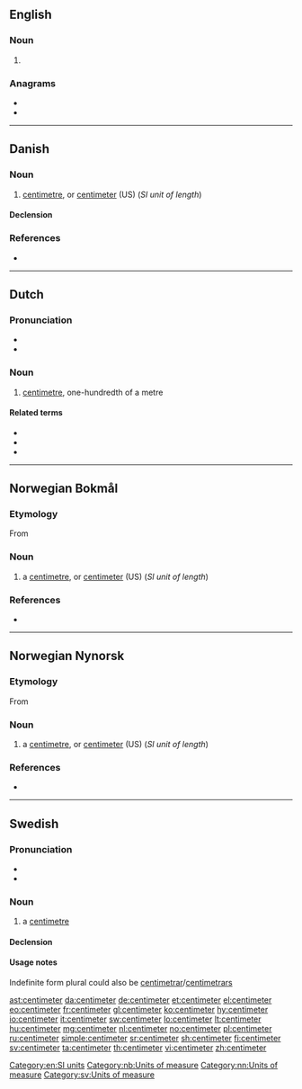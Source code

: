 {{also|centiméter|Centimeter}}
==English==

===Noun===
{{en-noun}}

# {{alternative spelling of|centimetre|from=US|lang=en}}

===Anagrams===
* {{l|en|centimetre}}
* {{l|en|recitement}}

[[Category:en:SI units]]

----

==Danish==

===Noun===
{{da-noun|en}}

# [[centimetre]], or [[centimeter#English|centimeter]] (US) (''SI unit of length'')

====Declension====
{{da-noun-infl|en||ne}}

===References===
* {{R:Den Danske Ordbog}}

----

==Dutch==

===Pronunciation===
* {{IPA|/ˈsɛntiˌmeːtər/|lang=nl}}
* {{audio|nl-centimeter.ogg|centimeter|lang=nl}}

===Noun===
{{nl-noun|m|-s|centimetertje}}

# [[centimetre]], one-hundredth of a metre

====Related terms====
* {{l|nl|meter}}
* {{l|nl|decimeter}}
* {{l|nl|millimeter}}

----

==Norwegian Bokmål==

===Etymology===
From {{prefix|centi|meter|lang=nb}}

===Noun===
{{head|nb|noun|g=m|definite singular|centimeteren|indefinite plural|centimeter|definite plural|centimeterne}}

# a [[centimetre]], or [[centimeter#English|centimeter]] (US) (''SI unit of length'')

===References===
* {{R:The Bokmål Dictionary}}
[[Category:nb:Units of measure]]

----

==Norwegian Nynorsk==

===Etymology===
From {{prefix|centi|meter|lang=nn}}

===Noun===
{{head|nn|noun|g=m|definite singular|centimeteren|indefinite plural|centimeter|definite plural|centimeterane|or|centimetrane}}

# a [[centimetre]], or [[centimeter#English|centimeter]] (US) (''SI unit of length'')

===References===
* {{R:The Nynorsk Dictionary}}
[[Category:nn:Units of measure]]

----

==Swedish==

===Pronunciation===
* {{IPA|/sɛntɪˈmeːtɛr/|/ˈsɛntɪmeːtɛr/|lang=sv}}
* {{audio|Sv-centimeter.ogg|Audio|lang=sv}}

===Noun===
{{sv-noun|c}}

# a [[centimetre]]

====Declension====
{{sv-noun-irreg-c|2=centimetern|3=centimeter|4=centimeterna}}

====Usage notes====
Indefinite form plural could also be [[centimetrar]]/[[centimetrars]]

[[Category:sv:Units of measure]]

[[ast:centimeter]]
[[da:centimeter]]
[[de:centimeter]]
[[et:centimeter]]
[[el:centimeter]]
[[eo:centimeter]]
[[fr:centimeter]]
[[gl:centimeter]]
[[ko:centimeter]]
[[hy:centimeter]]
[[io:centimeter]]
[[it:centimeter]]
[[sw:centimeter]]
[[lo:centimeter]]
[[lt:centimeter]]
[[hu:centimeter]]
[[mg:centimeter]]
[[nl:centimeter]]
[[no:centimeter]]
[[pl:centimeter]]
[[ru:centimeter]]
[[simple:centimeter]]
[[sr:centimeter]]
[[sh:centimeter]]
[[fi:centimeter]]
[[sv:centimeter]]
[[ta:centimeter]]
[[th:centimeter]]
[[vi:centimeter]]
[[zh:centimeter]]